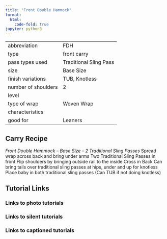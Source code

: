 ```yaml
---
title: "Front Double Hammock"
format:
  html:
    code-fold: true
jupyter: python3
---
```


| | 
|---|---
|abbreviation	|FDH
|type	|front carry
|pass types used	|Traditional Sling Pass
|size	|Base Size
|finish variations |TUB, Knotless	
|number of shoulders	|2
|level	| 
|type of wrap	|Woven Wrap
|characteristics	|
|good for	|Leaners

## Carry Recipe
_Front Double Hammock – Base Size – 2 Traditional Sling Passes_
Spread wrap across back and bring under arms
Two Traditional Sling Passes in front
Flip shoulders by bringing outside rail to the inside
Cross in Back
Can bring tails over traditional sling passes at hips, under and up for knotless
Place baby in both traditional sling passes (Can TUB if not doing knotless)

## Tutorial Links
### Links to photo tutorials
### Links to silent tutorials
### Links to captioned tutorials

